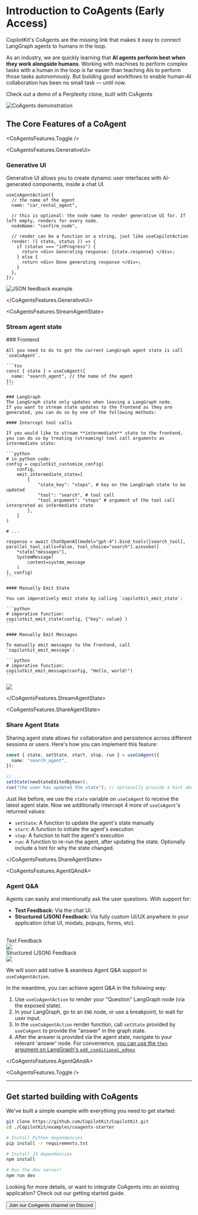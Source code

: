 
# Introduction to CoAgents (Early Access)

<div className="flex justify-center my-12">
  <YouTubeVideo videoId="nBephBv4zr0" defaultPlaybackRate={1.25} />
</div>

<p className="text-xl/snug mb-0 font-medium">
  CopilotKit's CoAgents are the missing link that makes it easy to connect
  LangGraph agents to humans in the loop.
</p>

As an industry, we are quickly learning that **AI agents perform best when they work alongside humans**. Working with machines to perform complex tasks with a human in the loop is far easier than teaching AIs to perform those tasks autonomously. But building good workflows to enable human-AI collaboration has been no small task — until now.

<p className="mt-6">
  <Link
    href="/coagents/coagent-demo"
    className="_text-primary-600 decoration-from-font underline [text-underline-position:from-font]"
  >
    Check out a demo of a Perplexity clone, built with CoAgents
  </Link>
</p>

<Frame>
  <img
    src="/images/CoAgents.gif"
    alt="CoAgents demonstration"
    className="w-auto"
  />
</Frame>

## The Core Features of a CoAgent

<CoAgentsFeatures.Toggle />

<CoAgentsFeatures.GenerativeUi>
  ### Generative UI

Generative UI allows you to create dynamic user interfaces with AI-generated components, inside a chat UI.

```tsx
useCoAgentAction({
  // the name of the agent
  name: "car_rental_agent",

  // this is optional: the node name to render generative UI for. If left empty, renders for every node.
  nodeName: "confirm_node",

  // render can be a function or a string, just like useCopilotAction
  render: ({ state, status }) => {
    if (status === "inProgress") {
      return <div> Generating response: {state.response} </div>;
    } else {
      return <div> Done generating response </div>;
    }
  },
});
```

<Frame>
  <img src="/images/coagents/json-feedback.png" alt="JSON feedback example" />
</Frame>

</CoAgentsFeatures.GenerativeUi>

<CoAgentsFeatures.StreamAgentState>
  ### Stream agent state

  <Steps>
    ### Frontend

    All you need to do to get the current LangGraph agent state is call `useCoAgent`.

    ```tsx
    const { state } = useCoAgent({
      name: "search_agent", // the name of the agent
    });
    ```

    ### LangGraph
    The LangGraph state only updates when leaving a LangGraph node.
    If you want to stream state updates to the frontend as they are generated, you can do so by one of the following methods:

    #### Intercept tool calls

    If you would like to stream **intermediate** state to the frontend, you can do so by treating (streaming) tool call arguments as intermediate state:

    ```python
    # in python code:
    config = copilotkit_customize_config(
        config,
        emit_intermediate_state=[
            {
                "state_key": "steps", # key on the LangGraph state to be updated
                "tool": "search", # tool call
                "tool_argument": "steps" # argument of the tool call interpreted as intermediate state
            },
        ]
    )

    # ...

    response = await ChatOpenAI(model="gpt-4").bind_tools([search_tool], parallel_tool_calls=False, tool_choice="search").ainvoke([
        *state["messages"],
        SystemMessage(
            content=system_message
        )
    ], config)
    ```

    #### Manually Emit State

    You can imperatively emit state by calling `copilotkit_emit_state`:

    ```python
    # imperative function:
    copilotkit_emit_state(config, {"key": value} )
    ```

    #### Manually Emit Messages

    To manually emit messages to the frontend, call `copilotkit_emit_message`:

    ```python
    # imperative function:
    copilotkit_emit_message(config, "Hello, world!")
    ```

  </Steps>

<Frame>
  <img src="/images/coagents/intermediate-state.gif" />
</Frame>

</CoAgentsFeatures.StreamAgentState>

<CoAgentsFeatures.ShareAgentState>

### Share Agent State

Sharing agent state allows for collaboration and persistence across different sessions or users. Here's how you can implement this feature:

```typescript
const { state, setState, start, stop, run } = useCoAgent({
  name: "search_agent",
});

// ...
setState(newStateEditedByUser);
run("the user has updated the state"); // optionally provide a hint about why the agent state changed.
```

Just like before, we use the `state` variable on `useCoAgent` to receive the latest agent state.
Now we additionally intercept 4 more of `useCoAgent`'s returned values:

- `setState`: A function to update the agent's state manually
- `start`: A function to initiate the agent's execution
- `stop`: A function to halt the agent's execution
- `run`: A function to re-run the agent, after updating the state. Optionally include a hint for why the state changed.

</CoAgentsFeatures.ShareAgentState>

<CoAgentsFeatures.AgentQAndA>
  ### Agent Q&A

Agents can easily and intentionally ask the user questions. With support for:

- **Text Feedback:** Via the chat UI.
- **Structured (JSON) Feedback:** Via fully custom UI/UX anywhere in your application (chat UI, modals, popups, forms, etc).

<br />

<div className="flex gap-2 w-full my-2">
  <div className="flex-1 border bg-white rounded-lg shadow-md p-4">
    <div className="flex items-center justify-center gap-2 font-semibold">
      <div className="bg-indigo-500 rounded-md w-7 h-7 text-white flex items-center justify-center">
        <TextIcon className="w-4 h-4" />
      </div>
      <span>Text Feedback</span>
    </div>
    <div className="italic py-4">
      <img
        src="/images/coagents/text-feedback.png"
        className="rounded-md border"
      />
    </div>
  </div>
  <div className="flex-1 border bg-white rounded-lg shadow-md p-4">
    <div className="flex items-center justify-center gap-2 font-semibold">
      <div className="bg-indigo-500 rounded-md w-7 h-7 text-white flex items-center justify-center">
        <JsonIcon className="w-5 h-5" />
      </div>
      <span>Structured (JSON) Feedback</span>
    </div>
    <div className="italic py-4">
      <img
        src="/images/coagents/json-feedback.png"
        className="rounded-md border"
      />
    </div>
  </div>
</div>

We will soon add native & seamless Agent Q&A support in `useCoAgentAction`.

In the meantime, you can achieve agent Q&A in the following way:

1. Use `useCoAgentAction` to render your "Question" LangGraph node (via the exposed state).
2. In your LangGraph, go to an `END` node, or use a breakpoint, to wait for user input.
3. In the `useCoAgentAction` render function, call `setState` provided by `useCoAgent` to provide the "answer" in the graph state.
4. After the answer is provided via the agent state, navigate to your relevant 'answer' node. For convenience, [you can use the `then` argument on LangGraph's `add_conditional_edges`](https://langchain-ai.github.io/langgraph/reference/graphs/#stategraph)

</CoAgentsFeatures.AgentQAndA>

<CoAgentsFeatures.Toggle />

---

## Get started building with CoAgents

We've built a simple example with everything you need to get started:

```bash
git clone https://github.com/CopilotKit/CopilotKit.git
cd ./CopilotKit/examples/coagents-starter

# Install Python dependencies
pip install -r requirements.txt

# Install JS dependencies
npm install

# Run the dev server!
npm run dev
```

Looking for more details, or want to integrate CoAgents into an existing application? <Link href="/coagents/getting-started" className="_text-primary-600 decoration-from-font underline [text-underline-position:from-font]">Check out our getting started guide</Link>.

<div className="flex justify-center mt-6 mb-12">
  <Link href="https://discord.gg/FsK9P2Nv" target="_blank">
    <button className="bg-indigo-600 text-white px-4 py-2 rounded-lg flex items-center gap-2 mt-2 font-medium">
      <FaDiscord className="w-4 h-4" />
      <span>Join our CoAgents channel on Discord</span>
    </button>
  </Link>
</div>

<CoAgentsEnterpriseCTA />
